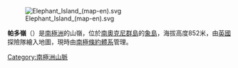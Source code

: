 [[Image:Elephant_Island_(map-en).svg|thumb]]

'''帕多嶺'''（{{lang-en|Pardo Ridge}}）是[[南極洲|南極洲]]的山嶺，位於[[南奧克尼群島|南奧克尼群島]]的[[象島_(南極洲)|象島]]，海拔高度852米，由[[英國|英國]]探險隊繪入地圖，現時由[[南極條約體系|南極條約體系]]管理。

{{coord|61|07|30|S|54|53|00|W|type:landmark_region:AQ_dim:50000|display=title}}

{{Antarctica-geo-stub}}
[[Category:南極洲山脈|Category:南極洲山脈]]
